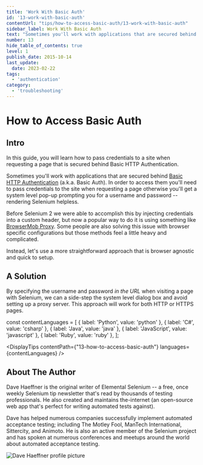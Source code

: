 ```yaml
---
title: 'Work With Basic Auth'
id: '13-work-with-basic-auth'
contentUrl: "tips/how-to-access-basic-auth/13-work-with-basic-auth"
sidebar_label: Work With Basic Auth
text: "Sometimes you'll work with applications that are secured behind Basic HTTP Authentication. In order to access them you'll need to pass credentials to the site when requesting a page otherwise you'll get a system level pop-up prompting you for a username and password rendering Selenium helpless."
number: 13
hide_table_of_contents: true
level: 1
publish_date: 2015-10-14
last_update:
  date: 2023-02-22
tags:
  - 'authentication'
category:
  - 'troubleshooting'
---
```


# How to Access Basic Auth

## Intro

In this guide, you will learn how to pass credentials to a site when requesting a page that is secured behind Basic
HTTP Authentication.

Sometimes you'll work with applications that are secured behind [Basic HTTP Authentication](http://en.wikipedia.org/wiki/Basic_access_authentication) (a.k.a. Basic Auth).
In order to access them you'll need to pass credentials to the site when requesting a page otherwise you'll get a
system level pop-up prompting you for a username and password -- rendering Selenium helpless.

Before Selenium 2 we were able to accomplish this by injecting credentials into a custom header, but now a popular
way to do it is using something like [BrowserMob Proxy](http://bmp.lightbody.net/). Some people are also solving this issue with browser
specific configurations but those methods feel a little heavy and complicated.

Instead, let's use a more straightforward approach that is browser agnostic and quick to setup.

## A Solution

By specifying the username and password _in the URL_ when visiting a page with Selenium, we can a side-step the system
level dialog box and avoid setting up a proxy server. This approach will work for both HTTP or HTTPS pages.


const contentLanguages = [
    { label: 'Python', value: 'python' },
    { label: 'C#', value: 'csharp' },
    { label: 'Java', value: 'java' },
    { label: 'JavaScript', value: 'javascript' },
    { label: 'Ruby', value: 'ruby' },
];

<DisplayTips contentPath={"13-how-to-access-basic-auth"} languages={contentLanguages} />


## About The Author

Dave Haeffner is the original writer of Elemental Selenium -- a free, once weekly Selenium tip newsletter that's read
by thousands of testing professionals. He also created and maintains the-internet (an open-source web app that's
perfect for writing automated tests against).

Dave has helped numerous companies successfully implement automated acceptance testing; including The Motley Fool,
ManTech International, Sittercity, and Animoto. He is also an active member of the Selenium project and has spoken
at numerous conferences and meetups around the world about automated acceptance testing.

![Dave Haeffner profile picture](/img/authors/dave-haeffner.jpeg#author-img 'a title')

